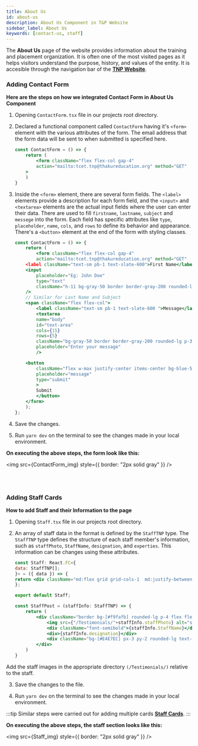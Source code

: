 ```yaml
---
title: About Us
id: about-us
description: About Us Component in T&P Website
sidebar_label: About Us
keywords: [contact-us, staff]
---
```


The **About Us** page of the website provides information about the training and placement organization. It is often one of the most visited pages as it helps visitors understand the purpose, history, and values of the entity. It is accesible through the navigation bar of the [**TNP Website**](https://tnp.tcetmumbai.in/).

### Adding Contact Form 

**Here are the steps on how we integrated Contact Form in About Us Component**

1. Opening `ContactForm.tsx` file in our projects root directory.

2. Declared a functional component called `ContactForm` having it's `<form>` element with the various attributes of the form. The email address that the form data will be sent to when submitted is specified here.

    ```jsx title="ContactForm.tsx" {3-5} showLineNumbers
    const ContactForm = () => {
        return (
            <form className="flex flex-col gap-4"
            action="mailto:tcet.tnp@thakureducation.org" method="GET"
        >
        )
    }
    ```

3. Inside the `<form>` element, there are several form fields. The `<label>` elements provide a description for each form field, and the `<input>` and `<textarea>` elements are the actual input fields where the user can enter their data. There are used to fill `firstname`, `lastname`, `subject` and `messege` into the form. Each field has specific attributes like `type`, `placeholder`, `name`, `cols`, and `rows` to define its behavior and appearance. There's a `<button>` element at the end of the form with styling classes.

    ```jsx title="ContactForm.tsx" {5,13,28} showLineNumbers
    const ContactForm = () => {
        return (
            <form className="flex flex-col gap-4"
            action="mailto:tcet.tnp@thakureducation.org" method="GET"
        <label className="text-sm pb-1 text-slate-600">First Name</label>
        <input
            placeholder="Eg: John Doe"
            type="text"
            className="h-11 bg-gray-50 border border-gray-200 rounded-lg p-3"
        />
        // Similar for Last Name and Subject
        <span className="flex flex-col">
            <label className="text-sm pb-1 text-slate-600 ">Message</label>
            <textarea
            name="body"
            id="text-area"
            cols={15}
            rows={5}
            className="bg-gray-50 border border-gray-200 rounded-lg p-3"
            placeholder="Enter your message"
            />

        <button
            className="flex w-max justify-center items-center bg-blue-500 rounded-lg py-2 px-12 text-white text-base hover:bg-blue-400 mt-2"
            placeholder="message"
            type="submit"
            >
            Submit
            </button>
        </form>
        );
    };
    ```

4. Save the changes.

5. Run `yarn dev` on the terminal to see the changes made in your local environment. 

**On executing the above steps, the form look like this:**


<img src={ContactForm_img} style={{ border: "2px solid gray" }} />

<br />
<br />

### Adding Staff Cards

**How to add Staff and their Information to the page**

1. Opening `Staff.tsx` file in our projects root directory.

2. An array of staff data in the format is defined by the `StaffTNP` type. The `StaffTNP` type defines the structure of each staff member's information, such as `staffPhoto`, `StaffName`, `designation`, and `experties`. This information can be changes using these attributes.

    ```jsx title="Staff.tsx" {2-4,12-14} showLineNumbers
    const Staff: React.FC<{
    data: StaffTNP[];
    }> = ({ data }) => {
    return <div className="md:flex grid grid-cols-1  md:justify-between pt-4 flex-wrap gap-8">{data.map(staff => <StaffPost {...staff}/>)}</div>;
    };

    export default Staff;

    const StaffPost = (staffInfo: StaffTNP) => {
        return (
            <div className="border bg-[#f9fafb] rounded-lg p-4 flex flex-col justify-center items-center gap-2">
                <img src={"/Testimonials/"+staffInfo.staffPhoto} alt="staffFoto" className="w-52 rounded-xl"/>
                <div className="font-semibold">{staffInfo.StaffName}</div>
                <div>{staffInfo.designation}</div>
                <div className="bg-[#E4E7EC] px-3 py-2 rounded-lg text-sm w-full text-slate-600 text-center">{staffInfo.experties}</div>
            </div>
        )
    }
    ``` 

Add the staff images in the appropriate directory `(/Testimonials/)` relative to the staff.

3. Save the changes to the file.

4. Run `yarn dev` on the terminal to see the changes made in your local environment.

:::tip
Similar steps were carried out for adding multiple cards **[Staff Cards](#adding-staff-cards)**. 
::: 

**On executing the above steps, the staff section looks like this:**


<img src={Staff_img} style={{ border: "2px solid gray" }} />

<br />
<br />
